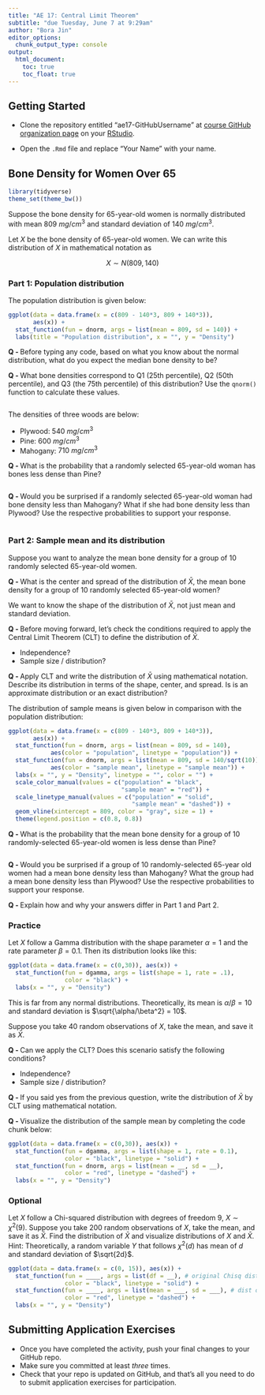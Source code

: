 ```yaml
---
title: "AE 17: Central Limit Theorem"
subtitle: "due Tuesday, June 7 at 9:29am"
author: "Bora Jin"
editor_options:
  chunk_output_type: console
output: 
  html_document: 
    toc: true
    toc_float: true
---
```


## Getting Started 

- Clone the repository entitled "ae17-GitHubUsername" at [course GitHub organization page](https://github.com/sta199-summer22) on your [RStudio](https://vm-manage.oit.duke.edu/containers).

- Open the `.Rmd` file and replace "Your Name" with your name. 

## Bone Density for Women Over 65

```r
library(tidyverse)
theme_set(theme_bw())
```

Suppose the bone density for 65-year-old women is normally 
distributed with mean $809 ~mg/cm^3$ and standard deviation of $140 ~mg/cm^3$.

Let $X$ be the bone density of 65-year-old women. We can write this distribution of $X$ in mathematical notation as 

$$X \sim N(809, 140)$$

### Part 1: Population distribution

The population distribution is given below: 

```r
ggplot(data = data.frame(x = c(809 - 140*3, 809 + 140*3)), 
       aes(x)) + 
  stat_function(fun = dnorm, args = list(mean = 809, sd = 140)) + 
  labs(title = "Population distribution", x = "", y = "Density") 
```

**Q - ** Before typing any code, based on what you know about the normal distribution, what do you expect the median bone density to be?

**Q - ** What bone densities correspond to Q1 (25th percentile), Q2 (50th percentile), and Q3 (the 75th percentile) of this distribution? Use the `qnorm()` function to calculate these values. 

```r

```

The densities of three woods are below:

- Plywood: $540 ~mg/cm^3$
- Pine: $600 ~mg/cm^3$
- Mahogany: $710 ~mg/cm^3$

**Q - ** What is the probability that a randomly selected 65-year-old woman has bones less dense than Pine?

```r

```

**Q - ** Would you be surprised if a randomly selected 65-year-old woman had bone density less than Mahogany? What if she had bone density less than Plywood? Use the respective probabilities to support your response. 

```r

```

### Part 2: Sample mean and its distribution 

Suppose you want to analyze the mean bone density for a group of 10 randomly selected 65-year-old women. 

**Q - ** What is the center and spread of the distribution of $\bar{X}$, the mean bone density for a group of 10 randomly selected 65-year-old women?

We want to know the shape of the distribution of $\bar{X}$, not just mean and standard deviation. 

**Q - ** Before moving forward, let's check the conditions required to apply the Central Limit Theorem (CLT) to define the distribution of $\bar{X}$.

  - Independence? 
  - Sample size / distribution? 
  
**Q - ** Apply CLT and write the distribution of $\bar{X}$ using mathematical notation. Describe its distribution in terms of the shape, center, and spread. Is is an approximate distribution or an exact distribution?

The distribution of sample means is given below in comparison with the population distribution: 

```r
ggplot(data = data.frame(x = c(809 - 140*3, 809 + 140*3)), 
       aes(x)) + 
  stat_function(fun = dnorm, args = list(mean = 809, sd = 140), 
            aes(color = "population", linetype = "population")) +
  stat_function(fun = dnorm, args = list(mean = 809, sd = 140/sqrt(10)), 
            aes(color = "sample mean", linetype = "sample mean")) +
  labs(x = "", y = "Density", linetype = "", color = "") +
  scale_color_manual(values = c("population" = "black", 
                                "sample mean" = "red")) +
  scale_linetype_manual(values = c("population" = "solid", 
                                   "sample mean" = "dashed")) +
  geom_vline(xintercept = 809, color = "gray", size = 1) +
  theme(legend.position = c(0.8, 0.8))
```

**Q - ** What is the probability that the mean bone density for a group of 10 randomly-selected 65-year-old women is less dense than Pine?

```r

```

**Q - ** Would you be surprised if a group of 10 randomly-selected 65-year old women had a mean bone density less than Mahogany? What the group had a mean bone density less than Plywood? Use the respective probabilities to support your response. 

**Q - ** Explain how and why your answers differ in Part 1 and Part 2. 

### Practice 

Let $X$ follow a Gamma distribution with the shape parameter $\alpha = 1$ and the rate parameter $\beta = 0.1$. Then its distribution looks like this: 

```r
ggplot(data = data.frame(x = c(0,30)), aes(x)) +
  stat_function(fun = dgamma, args = list(shape = 1, rate = .1), 
                color = "black") +
  labs(x = "", y = "Density") 
```

This is far from any normal distributions. Theoretically, its mean is $\alpha/\beta = 10$ and standard deviation is $\sqrt{\alpha/\beta^2} = 10$.

Suppose you take 40 random observations of $X$, take the mean, and save it as $\bar{X}$. 

**Q - ** Can we apply the CLT? Does this scenario satisfy the following conditions? 

- Independence? 
- Sample size / distribution? 

**Q - ** If you said yes from the previous question, write the distribution of $\bar{X}$ by CLT using mathematical notation. 

**Q - ** Visualize the distribution of the sample mean by completing the code chunk below:

```r
ggplot(data = data.frame(x = c(0,30)), aes(x)) +
  stat_function(fun = dgamma, args = list(shape = 1, rate = 0.1), 
                color = "black", linetype = "solid") +
  stat_function(fun = dnorm, args = list(mean = __, sd = __), 
                color = "red", linetype = "dashed") +
  labs(x = "", y = "Density") 
```

### Optional 

Let $X$ follow a Chi-squared distribution with degrees of freedom 9, $X \sim \chi^2(9)$. 
Suppose you take 200 random observations of $X$, take the mean, and save it as $\bar{X}$. 
Find the distribution of $\bar{X}$ and visualize distributions of $X$ and $\bar{X}$. 
Hint: Theoretically, a random variable $Y$ that follows $\chi^2(d)$ has mean of $d$ and standard deviation of $\sqrt{2d}$. 

```r
ggplot(data = data.frame(x = c(0, 15)), aes(x)) +
  stat_function(fun = ____, args = list(df = __), # original Chisq distribution
                color = "black", linetype = "solid") +
  stat_function(fun = ____, args = list(mean = ___, sd = ___), # dist of xbar
                color = "red", linetype = "dashed") +
  labs(x = "", y = "Density") 
```

## Submitting Application Exercises

- Once you have completed the activity, push your final changes to your GitHub repo. 
- Make sure you committed at least *three* times. 
- Check that your repo is updated on GitHub, and that’s all you need to do to submit application exercises for participation.

